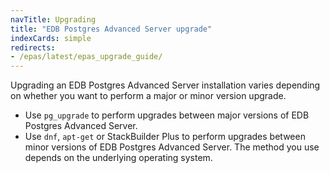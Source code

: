 ```yaml
---
navTitle: Upgrading
title: "EDB Postgres Advanced Server upgrade"
indexCards: simple
redirects:
- /epas/latest/epas_upgrade_guide/
---
```


Upgrading an EDB Postgres Advanced Server installation varies depending on whether you want to perform a major or minor version upgrade. 

-   Use `pg_upgrade` to perform upgrades between major versions of EDB Postgres Advanced Server. 
-   Use `dnf`, `apt-get` or StackBuilder Plus to perform upgrades between minor versions of EDB Postgres Advanced Server. The method you use depends on the underlying operating system. 

